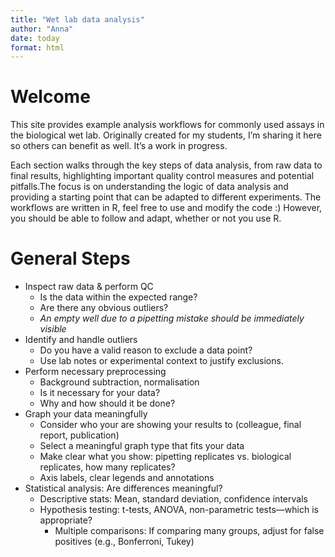 ```yaml
---
title: "Wet lab data analysis"
author: "Anna"
date: today
format: html
---
```


# Welcome  

This site provides example analysis workflows for commonly used assays in the biological wet lab. Originally created for my students, I’m sharing it here so others can benefit as well. It's a work in progress.

Each section walks through the key steps of data analysis, from raw data to final results, highlighting important quality control measures and potential pitfalls.The focus is on understanding the logic of data analysis and providing a starting point that can be adapted to different experiments. The workflows are written in R, feel free to use and modify the code :) However, you should be able to follow and adapt, whether or not you use R.


# General Steps

* Inspect raw data & perform QC
  - Is the data within the expected range?
  - Are there any obvious outliers?
  - *An empty well due to a pipetting mistake should be immediately visible*

* Identify and handle outliers
  - Do you have a valid reason to exclude a data point?
  - Use lab notes or experimental context to justify exclusions.

* Perform necessary preprocessing
  - Background subtraction, normalisation
  - Is it necessary for your data?
  - Why and how should it be done?

* Graph your data meaningfully
  - Consider who your are showing your results to (colleague, final report, publication)
  - Select a meaningful graph type that fits your data
  - Make clear what you show: pipetting replicates vs. biological replicates, how many replicates?
  - Axis labels, clear legends and annotations
  
* Statistical analysis: Are differences meaningful?
  - Descriptive stats: Mean, standard deviation, confidence intervals
  - Hypothesis testing: t-tests, ANOVA, non-parametric tests—which is appropriate?
    - Multiple comparisons: If comparing many groups, adjust for false positives (e.g., Bonferroni, Tukey)
